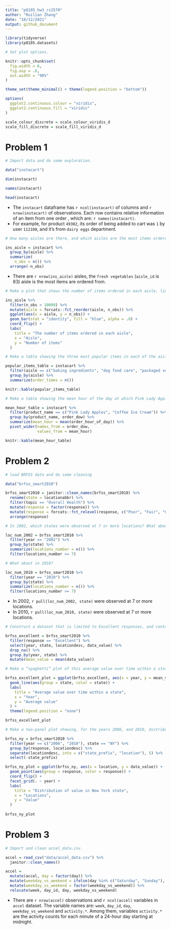 ```yaml
---
title: "p8105_hw3_rz2570"
author: "Ruilian Zhang"
date: "10/12/2021"
output: github_document
---
```


```r
library(tidyverse)
library(p8105.datasets)

# Set plot options.

knitr::opts_chunk$set(
  fig.width = 6,
  fig.asp = .6,
  out.width = "90%"
)

theme_set(theme_minimal() + theme(legend.position = "bottom"))

options(
  ggplot2.continuous.colour = "viridis",
  ggplot2.continuous.fill = "viridis"
)

scale_colour_discrete = scale_colour_viridis_d
scale_fill_discrete = scale_fill_viridis_d
```


# Problem 1

```r
# Import data and do some exploration.

data("instacart")

dim(instacart)

names(instacart)

head(instacart) 
```

* The `instacart` dataframe has `r ncol(instacart)` of columns and `r nrow(instacart)` of observations. Each row contains relative information of an item from one order , which are: `r names(instacart)`.  
* For example, for product `49302`, its order of being added to cart was `1` by user `112108`, and it's from `dairy eggs` department.  

```r
# How many aisles are there, and which aisles are the most items ordered from?

ins_aisle = instacart %>% 
  group_by(aisle) %>% 
  summarize(
    n_obs = n()) %>% 
  arrange(-n_obs)
```

* There are `r nrow(ins_aisle)` aisles, the `fresh vegetables` (`aisle_id` is 83) aisle is the most items are ordered from.

```r
# Make a plot that shows the number of items ordered in each aisle, limiting this to aisles with more than 10000 items ordered.

ins_aisle %>% 
  filter(n_obs > 10000) %>% 
  mutate(aisle = forcats::fct_reorder(aisle, n_obs)) %>% 
  ggplot(aes(x = aisle, y = n_obs)) +
  geom_bar(stat = "identity", fill = "blue", alpha = .8) +
  coord_flip() +
  labs(
    title = "The number of items ordered in each aisle",
    x = "Aisle",
    y = "Number of items"
  )
```

```r
# Make a table showing the three most popular items in each of the aisles “baking ingredients”, “dog food care”, and “packaged vegetables fruits”.

popular_items_table = instacart %>% 
  filter(aisle == c("baking ingredients", "dog food care", "packaged vegetables fruits")) %>% 
  group_by(aisle) %>% 
  summarize(order_times = n())

knitr::kable(popular_items_table)
```

```r
# Make a table showing the mean hour of the day at which Pink Lady Apples and Coffee Ice Cream are ordered on each day of the week.

mean_hour_table = instacart %>% 
  filter(product_name == c("Pink Lady Apples", "Coffee Ice Cream")) %>%
  group_by(product_name, order_dow) %>% 
  summarize(mean_hour = mean(order_hour_of_day)) %>% 
  pivot_wider(names_from = order_dow,
              values_from = mean_hour) 

knitr::kable(mean_hour_table)
```



# Problem 2

```r
# load BRFSS data and do some cleaning

data("brfss_smart2010")

brfss_smart2010 = janitor::clean_names(brfss_smart2010) %>% 
  rename(state = locationabbr) %>% 
  filter(topic == "Overall Health") %>% 
  mutate(response = factor(response)) %>% 
  mutate(response = forcats::fct_relevel(response, c("Poor", "Fair", "Good", "Very good", "Excellent"))) %>% 
  arrange(response)
```

```r
# In 2002, which states were observed at 7 or more locations? What about in 2010?

loc_num_2002 = brfss_smart2010 %>% 
  filter(year == "2002") %>% 
  group_by(state) %>% 
  summarize(locations_number = n()) %>% 
  filter(locations_number >= 7)

# What about in 2010?

loc_num_2010 = brfss_smart2010 %>% 
  filter(year == "2010") %>% 
  group_by(state) %>% 
  summarize(locations_number = n()) %>% 
  filter(locations_number >= 7)
```

* In 2002, `r pull(loc_num_2002, state)` were observed at 7 or more locations.  
* In 2010, `r pull(loc_num_2010, state)` were observed at 7 or more locations. 

```r
# Construct a dataset that is limited to Excellent responses, and contains, year, state, and a variable that averages the data_value across locations within a state.

brfss_excellent = brfss_smart2010 %>% 
  filter(response == "Excellent") %>% 
  select(year, state, locationdesc, data_value) %>% 
  drop_na() %>% 
  group_by(year, state) %>% 
  mutate(mean_value = mean(data_value))

# Make a “spaghetti” plot of this average value over time within a state.

brfss_excellent_plot = ggplot(brfss_excellent, aes(x = year, y = mean_value)) +
  geom_line(aes(group = state, color = state)) +
  labs(
    title = "Average value over time within a state",
    x = "Year",
    y = "Average value"
  ) +
  theme(legend.position = "none")

brfss_excellent_plot
```

```r
# Make a two-panel plot showing, for the years 2006, and 2010, distribution of data_value for responses (“Poor” to “Excellent”) among locations in NY State.

brfss_ny = brfss_smart2010 %>% 
  filter(year == c("2006", "2010"), state == "NY") %>% 
  group_by(response, locationdesc) %>% 
  separate(locationdesc, into = c("state_prefix", "location"), 5) %>% 
  select(-state_prefix)

brfss_ny_plot = ggplot(brfss_ny, aes(x = location, y = data_value)) +
  geom_point(aes(group = response, color = response)) + 
  coord_flip() +
  facet_grid(. ~ year) +
  labs(
    title = "Distribution of value in New York state",
    x = "Locations",
    y = "Value"
  )
  
brfss_ny_plot
```



# Problem 3

```r
# Import and clean accel_data.csv.

accel = read_csv("data/accel_data.csv") %>% 
  janitor::clean_names()

accel = 
  mutate(accel, day = factor(day)) %>% 
  mutate(weekday_vs_weekend = ifelse(day %in% c("Saturday", "Sunday"), "weekend", "weekday")) %>% 
  mutate(weekday_vs_weekend = factor(weekday_vs_weekend)) %>% 
  relocate(week, day_id, day, weekday_vs_weekend)
```

* There are `r nrow(accel)` observations and `r ncol(accel)` variables in `accel` dataset. The variable names are: `week`, `day_id`, `day`, `weekday_vs_weekend` and `activity.*`. Among them, variables `activity.*` are the activity counts for each minute of a 24-hour day starting at midnight.